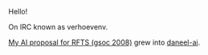 Hello!

On IRC known as verhoevenv.

[[User:Iwanowitch/RFTS AI proposal|My AI proposal for RFTS (gsoc 2008)]] grew into [[daneel-ai]].